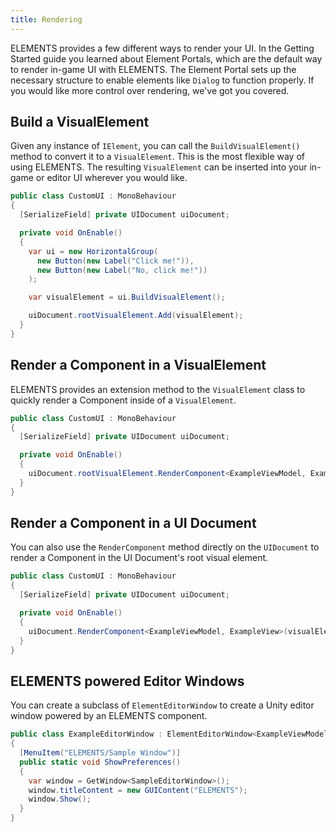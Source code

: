 ```yaml
---
title: Rendering
---
```


ELEMENTS provides a few different ways to render your UI. In the Getting Started guide you learned about Element Portals, which are the default way to render in-game UI with ELEMENTS. The Element Portal sets up the necessary structure to enable elements like `Dialog` to function properly. If you would like more control over rendering, we've got you covered.

## Build a VisualElement

Given any instance of `IElement`, you can call the `BuildVisualElement()` method to convert it to a `VisualElement`. This is the most flexible way of using ELEMENTS. The resulting `VisualElement` can be inserted into your in-game or editor UI wherever you would like.

```csharp
public class CustomUI : MonoBehaviour
{
  [SerializeField] private UIDocument uiDocument;

  private void OnEnable()
  {
    var ui = new HorizontalGroup(
      new Button(new Label("Click me!")),
      new Button(new Label("No, click me!"))
    );

    var visualElement = ui.BuildVisualElement();

    uiDocument.rootVisualElement.Add(visualElement);
  }
}
```

## Render a Component in a VisualElement

ELEMENTS provides an extension method to the `VisualElement` class to quickly render a Component inside of a `VisualElement`.

```csharp
public class CustomUI : MonoBehaviour
{
  [SerializeField] private UIDocument uiDocument;

  private void OnEnable()
  {
    uiDocument.rootVisualElement.RenderComponent<ExampleViewModel, ExampleView>(visualElement);
  }
}
```

## Render a Component in a UI Document

You can also use the `RenderComponent` method directly on the `UIDocument` to render a Component in the UI Document's root visual element.

```csharp
public class CustomUI : MonoBehaviour
{
  [SerializeField] private UIDocument uiDocument;

  private void OnEnable()
  {
    uiDocument.RenderComponent<ExampleViewModel, ExampleView>(visualElement);
  }
}
```

## ELEMENTS powered Editor Windows

You can create a subclass of `ElementEditorWindow` to create a Unity editor window powered by an ELEMENTS component.

```csharp
public class ExampleEditorWindow : ElementEditorWindow<ExampleViewModel, ExampleView>
{
  [MenuItem("ELEMENTS/Sample Window")]
  public static void ShowPreferences()
  {
    var window = GetWindow<SampleEditorWindow>();
    window.titleContent = new GUIContent("ELEMENTS");
    window.Show();
  }
}
```
